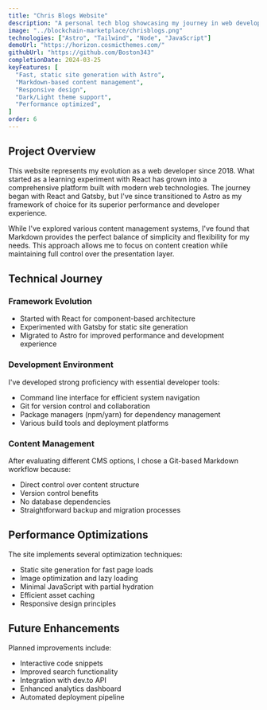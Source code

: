 ```yaml
---
title: "Chris Blogs Website"
description: "A personal tech blog showcasing my journey in web development, from React to Astro, with a focus on modern development practices."
image: "../blockchain-marketplace/chrisblogs.png"
technologies: ["Astro", "Tailwind", "Node", "JavaScript"]
demoUrl: "https://horizon.cosmicthemes.com/"
githubUrl: "https://github.com/Boston343"
completionDate: 2024-03-25
keyFeatures: [
  "Fast, static site generation with Astro",
  "Markdown-based content management",
  "Responsive design",
  "Dark/Light theme support",
  "Performance optimized",
]
order: 6
---
```



## Project Overview

This website represents my evolution as a web developer since 2018. What started as a learning experiment with React has grown into a comprehensive platform built with modern web technologies. The journey began with React and Gatsby, but I've since transitioned to Astro as my framework of choice for its superior performance and developer experience.

While I've explored various content management systems, I've found that Markdown provides the perfect balance of simplicity and flexibility for my needs. This approach allows me to focus on content creation while maintaining full control over the presentation layer.

## Technical Journey

### Framework Evolution
- Started with React for component-based architecture
- Experimented with Gatsby for static site generation
- Migrated to Astro for improved performance and development experience

### Development Environment
I've developed strong proficiency with essential developer tools:
- Command line interface for efficient system navigation
- Git for version control and collaboration
- Package managers (npm/yarn) for dependency management
- Various build tools and deployment platforms

### Content Management
After evaluating different CMS options, I chose a Git-based Markdown workflow because:
- Direct control over content structure
- Version control benefits
- No database dependencies
- Straightforward backup and migration processes

## Performance Optimizations

The site implements several optimization techniques:
- Static site generation for fast page loads
- Image optimization and lazy loading
- Minimal JavaScript with partial hydration
- Efficient asset caching
- Responsive design principles

## Future Enhancements

Planned improvements include:
- Interactive code snippets
- Improved search functionality
- Integration with dev.to API
- Enhanced analytics dashboard
- Automated deployment pipeline